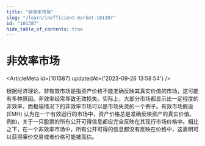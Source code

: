 ```yaml
---
title: "非效率市场"
slug: "/learn/inefficient-market-101387"
id: "101387"
hide_table_of_contents: true
---
```



# 非效率市场

<ArticleMeta id={101387} updatedAt={'2023-09-26 13:58:54'} />
<div className='border-solid border-b border-t-0 my-4 border-[var(--ifm-color-gray-300)]' />

根据经济理论，非有效市场是指资产价格不能准确反映其真实价值的市场，这可能有多种原因。非效率经常导致无效损失。实际上，大部分市场都显示出一定程度的非效率，而极端情况下的非效率市场可以是市场失灵的一个例子。有效市场假设 (EMH) 认为在一个有效运行的市场中，资产价格总是准确反映资产的真实价值。例如，关于一只股票的所有公开可得信息都应完全反映在其现行市场价格中。相比之下，在一个非效率市场中，所有公开可得的信息都没有反映在价格中，这表明可以获得廉价交易或者价格可能被高估。
